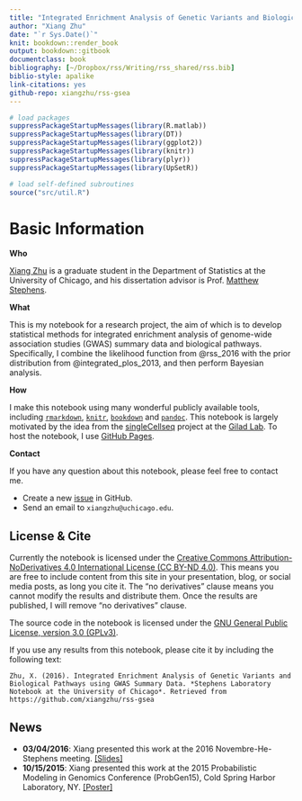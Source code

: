 ```yaml
--- 
title: "Integrated Enrichment Analysis of Genetic Variants and Biological Pathways using GWAS Summary Data"
author: "Xiang Zhu"
date: "`r Sys.Date()`"
knit: bookdown::render_book
output: bookdown::gitbook
documentclass: book
bibliography: [~/Dropbox/rss/Writing/rss_shared/rss.bib]
biblio-style: apalike
link-citations: yes
github-repo: xiangzhu/rss-gsea
---
```


```r
# load packages
suppressPackageStartupMessages(library(R.matlab))
suppressPackageStartupMessages(library(DT))
suppressPackageStartupMessages(library(ggplot2))
suppressPackageStartupMessages(library(knitr))
suppressPackageStartupMessages(library(plyr))
suppressPackageStartupMessages(library(UpSetR))

# load self-defined subroutines
source("src/util.R")
```

# Basic Information

**Who**

[Xiang Zhu](https://github.com/xiangzhu) is a graduate student in the Department of Statistics at the University of Chicago, and his dissertation advisor is Prof. [Matthew Stephens](http://stephenslab.uchicago.edu/index.html). 

**What**

This is my notebook for a research project, the aim of which is to develop statistical methods for integrated enrichment analysis of genome-wide association studies (GWAS) summary data and biological pathways.
Specifically, I combine the likelihood function from @rss_2016 with the prior distribution from @integrated_plos_2013, and then perform Bayesian analysis. 

**How**

I make this notebook using many wonderful publicly available tools,
including [`rmarkdown`][rmarkdown], [`knitr`][knitr], [`bookdown`][bookdown] and [`pandoc`][pandoc].
This notebook is largely motivated by the idea from the [singleCellseq][scs] project at the [Gilad Lab](http://giladlab.uchicago.edu/).
To host the notebook, I use [GitHub Pages][gh-pages].

[rmarkdown]: http://rmarkdown.rstudio.com/
[knitr]: http://yihui.name/knitr/
[bookdown]: https://bookdown.org/
[pandoc]: http://pandoc.org/
[rmd-site]: https://github.com/rstudio/rmarkdown/tree/gh-pages
[gh-pages]: https://pages.github.com/
[scs]: https://github.com/jdblischak/singleCellSeq

**Contact**

If you have any question about this notebook, please feel free to contact me.

- Create a new [issue](https://github.com/xiangzhu/rss-gsea/issues) in GitHub.
- Send an email to `xiangzhu@uchicago.edu`.

## License & Cite 

Currently the notebook is licensed under the [Creative Commons Attribution-NoDerivatives 4.0 International License (CC BY-ND 4.0)][site-license].
This means you are free to include content from this site in your presentation, blog, or social media posts, as long you cite it.
The "no derivatives" clause means you cannot modify the results and distribute them.
Once the results are published, I will remove "no derivatives" clause.

The source code in the notebook is licensed under the [GNU General Public License, version 3.0 (GPLv3)][code-license].

If you use any results from this notebook, please cite it by including the following text:

```block
Zhu, X. (2016). Integrated Enrichment Analysis of Genetic Variants and Biological Pathways using GWAS Summary Data. *Stephens Laboratory Notebook at the University of Chicago*. Retrieved from https://github.com/xiangzhu/rss-gsea
```

[code-license]: https://www.gnu.org/licenses/gpl-3.0.txt
[site-license]: https://creativecommons.org/licenses/by-nd/4.0/

## News

- **03/04/2016**: Xiang presented this work at the 2016 Novembre-He-Stephens meeting. [[Slides]](http://www.stat.uchicago.edu/~xiangzhu/NHS_20160304.pdf)
- **10/15/2015**: Xiang presented this work at the 2015 Probabilistic Modeling in Genomics Conference (ProbGen15), Cold Spring Harbor Laboratory, NY. [[Poster]](http://www.stat.uchicago.edu/~xiangzhu/CSHL_2015.pdf) 
